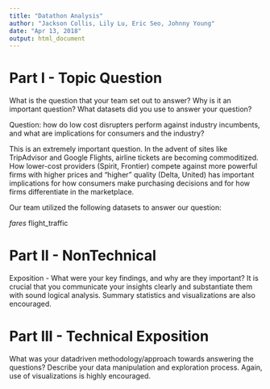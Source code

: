 ```yaml
---
title: "Datathon Analysis"
author: "Jackson Collis, Lily Lu, Eric Seo, Johnny Young"
date: "Apr 13, 2018"
output: html_document
---
```


# Part I - Topic Question

What is the question that your team set out to answer? Why is it an
important question? What datasets did you use to answer your question?

Question: how do low cost disrupters perform against industry incumbents, and what are implications for consumers and the industry?

This is an extremely important question. In the advent of sites like TripAdvisor and Google Flights, airline tickets are becoming commoditized. How lower-cost providers (Spirit, Frontier) compete against more powerful firms with higher prices and "higher" quality (Delta, United) has important implications for how consumers make purchasing decisions and for how firms differentiate in the marketplace.

Our team utilized the following datasets to answer our question:

*fares
*flight_traffic


# Part II - NonTechnical

Exposition - What were your key findings, and why are they important? It
is crucial that you communicate your insights clearly and substantiate them with sound
logical analysis. Summary statistics and visualizations are also encouraged.


# Part III - Technical Exposition

What was your datadriven methodology/approach towards answering the questions?
Describe your data manipulation and exploration process.
Again, use of visualizations is highly encouraged.


